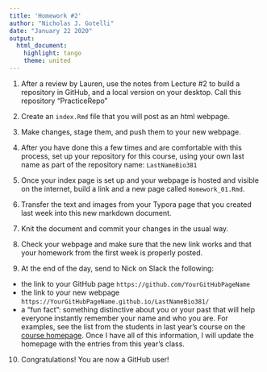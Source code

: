 ```yaml
---
title: 'Homework #2'
author: "Nicholas J. Gotelli"
date: "January 22 2020"
output: 
  html_document: 
    highlight: tango
    theme: united
---
```


1. After a review by Lauren, use the notes from Lecture #2 to build a repository in GitHub, and a local version on your desktop. Call this repository "PracticeRepo"

2. Create an `index.Rmd` file that you will post as an html webpage.

3. Make changes, stage them, and push them to your new webpage.

4. After you have done this a few times and are comfortable with this process, set up your repository for this course, using your own last name as part of the repository name: `LastNameBio381`

5. Once your index page is set up and your webpage is hosted and visible on the internet, build a link and a new page called `Homework_01.Rmd`.

6. Transfer the text and images from your Typora page that you created last week into this new markdown document.

7. Knit the document and commit your changes in the usual way.

8. Check your webpage and make sure that the new link works and that your homework from the first week is properly posted.

9. At the end of the day, send to Nick on Slack the following:
  - the link to your GitHub page `https://github.com/YourGitHubPageName`
  - the link to your new webpage `https://YourGitHubPageName.github.io/LastNameBio381/`
  - a "fun fact": something distinctive about you or your past that will help everyone instantly remember your name and who you are. For examples, see the list from the students in last year's course on the [course homepage](https://gotellilab.github.io/Bio381/). Once I have all of this information, I will update the homepage with the entries from this year's class.
  
10. Congratulations! You are now a GitHub user!





